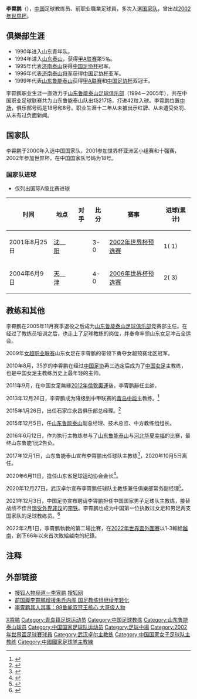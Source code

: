 {{Veil|time=2015-09-12T05:44:38+00:00}}
{{noteta|G1=足球}}{{Football player infobox
| playername = 李霄鹏
| fullname = 李霄鹏
| height = {{height|m=1.82}}
| nickname = 小鹏
| dateofbirth = {{Birth date and age|year=1975|month=6|day=20}}
| cityofbirth = [[山东|山东]][[青岛|青岛]]
| countryofbirth = [[中国|中国]]
| currentclub =  [[中国男足|中国男足]]（主教练）
| clubnumber = 
| position = [[中场|中场]]
| youthyears = 1990-1993年
| youthclubs = 山东青年队
| years1 = 1994–2005
| clubs1 = [[山东鲁能泰山|山东鲁能泰山]]
| caps1 = 217
| goals1 = 42
| nationalyears1 = 2000–2004
| nationalteam1 = {{fb|CHN}}
| nationalcaps1 = 39
| nationalgoals1 = 3
| manageryears1 = 2010–2011
| managerclubs1 = [[中国女足|中国女足]]
| manageryears2 = 2014
| managerclubs2 = [[青岛中能|青岛中能]]
| manageryears3 = 2015
| managerclubs3 = [[石家庄永昌|石家庄永昌]]（总经理）
| manageryears4 = 2015–2016
| managerclubs4 = [[山东鲁能泰山|山东鲁能泰山]]<br>（副总经理、技术总监、中方教练组组长）
| manageryears5 = 2016
| managerclubs5 = [[山东鲁能泰山|山东鲁能泰山]]<br>（执行主教练）
| manageryears6 = 2017
| managerclubs6 = [[山东鲁能泰山|山东鲁能泰山]]<br>（副总经理、技术总监）
| manageryears7 = 2018–2020
| managerclubs7 = [[山东鲁能泰山|山东鲁能泰山]]
| manageryears8 = 2020
| managerclubs8 = [[山东鲁能泰山|山东鲁能泰山]]<br>（副总经理、技术总监）
| manageryears9 = 2021
| managerclubs9 = [[武汉卓尔|武汉卓尔]]<br>（主教练、常务副经理）
| manageryears10 = 2021–
| managerclubs10 = [[中国男足|中国男足]]
}}
'''李霄鹏'''（{{bd|1975年|6月20日|||李霄鹏}}），[[中国|中国]]足球教练员、前职业職業足球員，多次入選[[中国国家足球队|国家队]]，曾出战[[2002年世界杯|2002年世界杯]]。

== 俱樂部生涯 ==
*1990年进入山东青年队。
*1994年进入[[山东鲁能泰山|山东泰山]]，获得[[甲A联赛|甲A联赛]]第5名。
*1995年代表[[山东鲁能泰山足球俱乐部|济南泰山]]获得[[中国足协杯|中国足协杯]]冠军。
*1996年代表[[山东鲁能泰山|济南泰山将军]]获得[[中国足协杯|中国足协杯]]亚军。
*1999年代表[[山东鲁能泰山|山东鲁能泰山]]获得[[甲A联赛|甲A联赛]]和[[中国足协杯|中国足协杯]]双冠王。

李霄鹏职业生涯一直效力于[[山东鲁能泰山足球俱乐部|山东鲁能泰山足球俱乐部]]（1994－2005年），共在中国职业足球联赛共为山东鲁能泰山队出场217场，打进42粒入球。李霄鹏位置[[中场|中场]]，俱乐部号码是18号和8号。职业生涯十二年从未被出示红牌、从未遭受处罚、从未有过负面新闻。

== 国家队 ==
李霄鹏于2000年入选中国国家队，2001参加世界杯亚洲区小组赛和十强赛，2002年参加世界杯，在中国国家队号码为18号。
===国家队进球===
*仅列出国际A级比赛进球
{|width=70% class="wikitable"  style="text-align: center; font-size: 90%"
!时间!!地点!!对手!!比分!!赛事!!进球(累计)
|-
|2001年8月25日||align=left|{{flagicon|CHN}} [[沈阳市|沈　阳]]||align=left|{{fb|UAE}}||3-0||[[2002年世界盃外圍賽|2002年世界杯预选赛]]||1( 1)
|-
|2004年6月9日||align=left|{{flagicon|CHN}} [[天津市|天　津]]||align=left|{{fb|MAS}}||4-0||[[2006年世界盃外圍賽_(亞洲區)|2006年世界杯预选赛]]||2( 3)
|}
== 教练和其他 ==
李霄鹏在2005年11月赛季退役之后成为[[山东鲁能泰山足球俱乐部|山东鲁能泰山足球俱乐部]]竞赛部主任。在经过了教练员培训之后，也走上了足球教练的岗位，并奉命率领山东女足冲击全运会。

2009年[[中国女子足球超级联赛|女超职业联赛]]山东女足在李霄鹏的带领下勇夺女超预赛北区冠军。

2010年8月，35岁的李霄鹏在经过[[中国足协|中国足协]]再三选定后成为了[[中国国家女子足球队|中国女足]]主教练，也是中国女足主教练历史上最年轻的主帅。

2011年9月，在中国女足無緣[[2012年夏季奧林匹克運動會足球比賽|2012年倫敦奧運]]後，李霄鹏辭任主帥。

2013年12月26日，李霄鹏成为降级到中甲联赛的[[青岛中能足球俱乐部|青岛中能]]主教练。<ref>{{Cite web |url=http://sports.qq.com/a/20131226/012101.htm |title=中能宣布李霄鹏出任主帅 PK宿茂臻演青岛德比 |access-date=2013-12-26 |archive-date=2019-12-01 |archive-url=https://web.archive.org/web/20191201150315/https://sports.qq.com/a/20131226/012101.htm |dead-url=no }}</ref>

2015年1月26日，出任石家庄永昌俱乐部总经理。<ref>{{Cite news|url = http://sports.sina.com.cn/b/2015-01-26/12187497597.shtml|title = 永昌官方宣布毛剑卿加盟 李霄鹏将任总经理|last = |first = |date = 2015年1月26日|work = |accessdate = |archive-date = 2015-01-28|archive-url = https://web.archive.org/web/20150128114607/http://sports.sina.com.cn/b/2015-01-26/12187497597.shtml|dead-url = no}}</ref>

2015年12月5日，任[[山东鲁能泰山足球俱乐部|山东鲁能泰山]]副总经理、技术总监、中方教练组组长。

2016年6月12日，作为执行主教练参与了[[山东鲁能泰山足球俱乐部|山东鲁能泰山]]与[[河北华夏幸福足球俱乐部|河北华夏幸福]]的比赛，最终山东鲁能1比2告负。

2017年12月1日，山东鲁能泰山宣布李霄鹏出任球队主教练<ref>{{Cite news|url =http://www.lnts.com.cn/news/show/7385.html|title =官方公告|last =|first =|date =2017年12月1日|work =|accessdate =|deadurl =yes|archiveurl =https://web.archive.org/web/20171201232919/http://www.lnts.com.cn/news/show/7385.html|archivedate =2017年12月1日|df =}}</ref>，2020年10月5日离任。

2020年6月11日，擔任山东省足球运动协会会长<ref>{{cite news |title=李霄鹏当选山东足球运动协会会长 察可军任秘书长 |url=https://sports.sina.com.cn/china/j/2020-06-11/doc-iirczymk6404332.shtml |accessdate=2020-06-12 |archive-date=2020-06-12 |archive-url=https://web.archive.org/web/20200612131019/https://sports.sina.com.cn/china/j/2020-06-11/doc-iirczymk6404332.shtml |dead-url=no }}</ref>。

2020年12月27日，武汉卓尔宣布李霄鹏任球队主教练兼任俱樂部常务副经理<ref>{{cite news |title=武汉卓尔官宣李霄鹏正式执教 兼俱乐部常务副经理 |url=https://sports.sina.com.cn/china/j/2020-12-27/doc-iiznezxs9211411.shtml |accessdate=2020-12-28 |archive-date=2020-12-31 |archive-url=https://web.archive.org/web/20201231172957/https://sports.sina.com.cn/china/j/2020-12-27/doc-iiznezxs9211411.shtml |dead-url=no }}</ref>。

2021年12月3日，中国足协宣布聘请李霄鹏担任中国国家男子足球队主教练，接替战绩不佳且[[李铁#争议|饱受外界非议]]的[[李铁|李铁]]。李霄鹏也成为中国第一位执教过女足和男足两支国家队的足球教练员。<ref>{{cite web |author1=中国足球协会 |title=关于聘任李霄鹏担任中国国家男子足球队主教练的公告 |url=http://www.thecfa.cn/qttz/20211203/30148.html |accessdate=2021-12-03 |archive-date=2021-12-03 |archive-url=https://web.archive.org/web/20211203110158/http://www.thecfa.cn/qttz/20211203/30148.html |dead-url=no }}</ref>

2022年2月1日，李霄鹏執教的第二場比賽，在[[2022年國際足協世界盃外圍賽_–_亞洲區第三圈|2022年世界盃外圍賽]]以1-3輸給[[越南國家足球隊|越南]]，創下66年以來首次敗給越南的紀錄。

== 注释 ==

{{Reflist}}

== 外部链接 ==

* [http://index.sports.sohu.com/person/plist.php?userid=875 搜狐人物频道－李宵鹏]{{dead link|date=2018年3月 |bot=InternetArchiveBot |fix-attempted=yes }} [[搜狐网|搜狐网]]
* [http://sports.sina.com.cn/n/2007-04-12/09382863897.shtml 前国脚李霄鹏增援朱氏内阁 国足教练组继续年轻化] {{Wayback|url=http://sports.sina.com.cn/n/2007-04-12/09382863897.shtml |date=20190815060008 }}
* [http://sports.163.com/10/0807/21/6DGVA28L00051C8O.html 李霄鹏其人其事：99鲁能双冠王核心 大哥级人物]{{Dead link|date=2019年12月 |bot=InternetArchiveBot |fix-attempted=yes }}

{{2000年亚洲杯足球赛中国参赛名单}}
{{2002年世界杯足球赛中国参赛名单}}
{{2004年亚洲杯足球赛中国参赛名单}}
{{武汉卓尔主教练}}
{{山东鲁能泰山主教练}}
{{青岛中能主教练}}
{{HideH|HeadStyle=text-align:center;background:#FFD766;|Head=俱乐部荣誉}}
{{1994年山东济南泰山名单}}
{{1995年山东济南泰山名单}}
{{1996年济南泰山将军名单}}
{{1997年济南泰山将军名单}}
{{1998年山东鲁能泰山名单}}
{{1999年山东鲁能泰山名单}}
{{2000年山东鲁能泰山名单}}
{{2001年山东鲁能泰山名单}}
{{2002年山东鲁能泰山名单}}
{{2003年山东鲁能泰山名单}}
{{2004年山东鲁能泰山名单}}
{{2005年山东鲁能泰山名单}}
{{2014年中甲分类名单中能}}
{{2016年中超分类名单山东}}
{{2018年中超分类名单山东}}
{{2019年中超分类名单山东}}
{{2020年中超分类名单山东}}
{{2021年中超分类名单武汉队}}
{{HideF}}
{{历届中国足球顶级联赛最佳教练}}

{{DEFAULTSORT:LI Xiaopeng}}
[[Category:李姓|X霄鹏]]
[[Category:青岛籍足球运动员|Category:青岛籍足球运动员]]
[[Category:中国足球教练|Category:中国足球教练]]
[[Category:山东鲁能泰山球员|Category:山东鲁能泰山球员]]
[[Category:中国国家足球队运动员|Category:中国国家足球队运动员]]
[[Category:足球中場|Category:足球中場]]
[[Category:2002年世界盃足球賽球員|Category:2002年世界盃足球賽球員]]
[[Category:武汉卓尔主教练|Category:武汉卓尔主教练]]
[[Category:中国国家女子足球队主教练|Category:中国国家女子足球队主教练]]
[[Category:中國國家足球隊主教練|Category:中國國家足球隊主教練]]